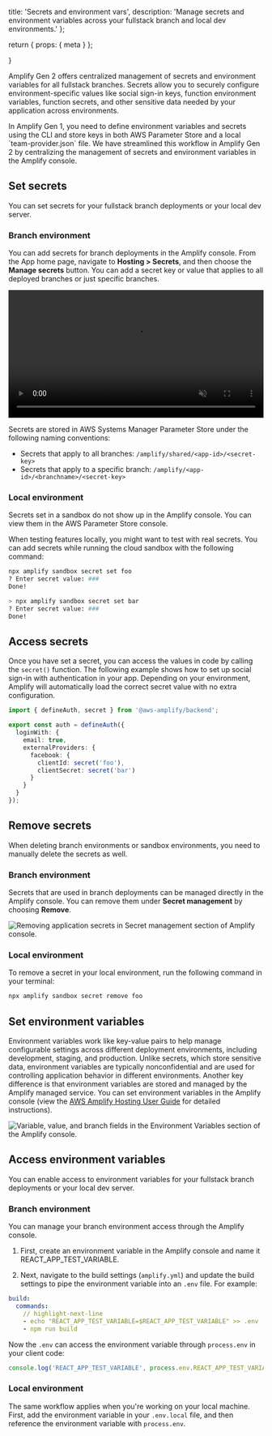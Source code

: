   title: 'Secrets and environment vars',
  description: 'Manage secrets and environment variables across your fullstack branch and local dev environments.'
};

  return {
    props: {
      meta
    }
  };

}

Amplify Gen 2 offers centralized management of secrets and environment variables for all fullstack branches. Secrets allow you to securely configure environment-specific values like social sign-in keys, function environment variables, function secrets, and other sensitive data needed by your application across environments.

<Accordion title="How is this different from Amplify Gen 1?" eyebrow='FAQ'>
  In Amplify Gen 1, you need to define environment variables and secrets using the CLI and store keys in both AWS Parameter Store and a local `team-provider.json` file. We have streamlined this workflow in Amplify Gen 2 by centralizing the management of secrets and environment variables in the Amplify console.
</Accordion>

## Set secrets

You can set secrets for your fullstack branch deployments or your local dev server.

### Branch environment

You can add secrets for branch deployments in the Amplify console. From the App home page, navigate to **Hosting > Secrets**, and then choose the **Manage secrets** button. You can add a secret key or value that applies to all deployed branches or just specific branches.

<video autoPlay={true} muted={true} loop={true} width="100%">
  <source src="/images/gen2/secrets-and-vars/secrets.mp4" />
</video>

Secrets are stored in AWS Systems Manager Parameter Store under the following naming conventions:

- Secrets that apply to all branches: `/amplify/shared/<app-id>/<secret-key>`
- Secrets that apply to a specific branch: `/amplify/<app-id>/<branchname>/<secret-key>`

### Local environment

[comment]: <> (When editing this section, also update /gen2/deploy-and-host/sandbox-environments/features/index.md -)

<Callout info>
  Secrets set in a sandbox do not show up in the Amplify console. You can view them in the AWS Parameter Store console.
</Callout>

When testing features locally, you might want to test with real secrets. You can add secrets while running the cloud sandbox with the following command:

```bash
npx amplify sandbox secret set foo
? Enter secret value: ###
Done!

> npx amplify sandbox secret set bar
? Enter secret value: ###
Done!
```

## Access secrets

Once you have set a secret, you can access the values in code by calling the `secret()` function. The following example shows how to set up social sign-in with authentication in your app. Depending on your environment, Amplify will automatically load the correct secret value with no extra configuration.

```ts
import { defineAuth, secret } from '@aws-amplify/backend';

export const auth = defineAuth({
  loginWith: {
    email: true,
    externalProviders: {
      facebook: {
        clientId: secret('foo'),
        clientSecret: secret('bar')
      }
    }
  }
});
```

## Remove secrets

<Callout warning>
When deleting branch environments or sandbox environments, you need to manually delete the secrets as well.
</Callout>

### Branch environment

Secrets that are used in branch deployments can be managed directly in the Amplify console. You can remove them under **Secret management** by choosing **Remove**.

![Removing application secrets in Secret management section of Amplify console.](/images/gen2/secrets-and-vars/secret-management.jpg)

### Local environment

To remove a secret in your local environment, run the following command in your terminal:

```bash
npx amplify sandbox secret remove foo
```

## Set environment variables

Environment variables work like key-value pairs to help manage configurable settings across different deployment environments, including development, staging, and production. Unlike secrets, which store sensitive data, environment variables are typically nonconfidential and are used for controlling application behavior in different environments. Another key difference is that environment variables are stored and managed by the Amplify managed service. You can set environment variables in the Amplify console (view the [AWS Amplify Hosting User Guide](https://docs.aws.amazon.com/amplify/latest/userguide/environment-variables.html#setting-env-vars) for detailed instructions).

![Variable, value, and branch fields in the Environment Variables section of the Amplify console.](/images/gen2/secrets-and-vars/env-vars.png)

## Access environment variables

You can enable access to environment variables for your fullstack branch deployments or your local dev server.

### Branch environment

You can manage your branch environment access through the Amplify console.

1. First, create an environment variable in the Amplify console and name it REACT_APP_TEST_VARIABLE.

1. Next, navigate to the build settings (`amplify.yml`) and update the build settings to pipe the environment variable into an `.env` file. For example:

```yml title="amplify.yml"
build:
  commands:
    // highlight-next-line
    - echo "REACT_APP_TEST_VARIABLE=$REACT_APP_TEST_VARIABLE" >> .env
    - npm run build
```

Now the `.env` can access the environment variable through `process.env` in your client code:

```ts
console.log('REACT_APP_TEST_VARIABLE', process.env.REACT_APP_TEST_VARIABLE);
```

### Local environment

The same workflow applies when you're working on your local machine. First, add the environment variable in your `.env.local` file, and then reference the environment variable with `process.env`.
